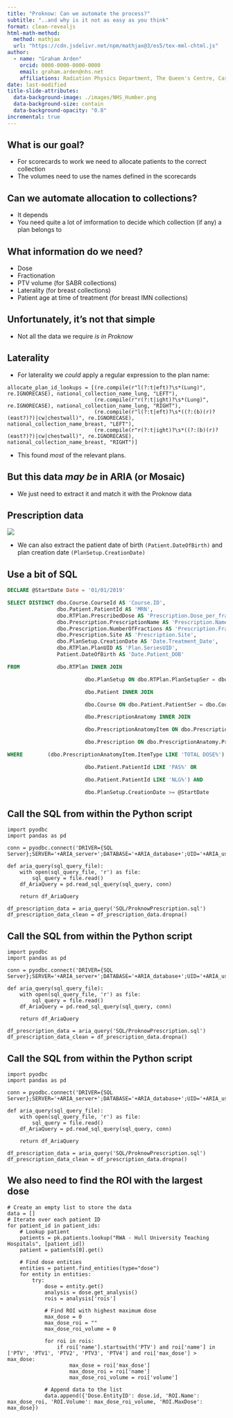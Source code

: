 ```yaml
---
title: "Proknow: Can we automate the process?"
subtitle: "..and why is it not as easy as you think"
format: clean-revealjs
html-math-method:
  method: mathjax
  url: "https://cdn.jsdelivr.net/npm/mathjax@3/es5/tex-mml-chtml.js"
author:
  - name: "Graham Arden"
    orcid: 0000-0000-0000-0000
    email: graham.arden@nhs.net
    affiliations: Radiation Physics Department, The Queen's Centre, Castle Hill Hospital
date: last-modified
title-slide-attributes:
  data-background-image: ./images/NHS_Humber.png
  data-background-size: contain
  data-background-opacity: "0.8"
incremental: true
---
```


## What is our goal?
- For scorecards to work we need to allocate patients to the correct collection
- The volumes need to use the names defined in the scorecards
  
## Can we automate allocation to collections?

- It depends
- You need quite a lot of imformation to decide which collection (if any) a plan belongs to


## What information do we need?

  - Dose
  - Fractionation
  - PTV volume (for SABR collections)
  - Laterality (for breast collections)
  - Patient age at time of treatment (for breast IMN collections)


## Unfortunately, it's not that simple
::: {.nonincremental}
- Not all the data we require _is in Proknow_

:::


## Laterality
::: {.nonincremental}
- For laterality we _could_ apply a regular expression to the plan name:

```.python

allocate_plan_id_lookups = [(re.compile(r"l(?:t|eft)?\s*(Lung)", re.IGNORECASE), national_collection_name_lung, "LEFT"),
                            (re.compile(r"r(?:t|ight)?\s*(Lung)", re.IGNORECASE), national_collection_name_lung, "RIGHT"),
                            (re.compile(r"l(?:t|eft)?\s*((?:(b)(r)?(east?)?)|cw|chestwall)", re.IGNORECASE), national_collection_name_breast, "LEFT"),
                            (re.compile(r"r(?:t|ight)?\s*((?:(b)(r)?(east?)?)|cw|chestwall)", re.IGNORECASE), national_collection_name_breast, "RIGHT")]
```
:::
::: {.incremental}
- This found _most_ of the relevant plans.
:::



## But this data _may be_ in ARIA (or Mosaic)

- We just need to extract it and match it with the Proknow data



## Prescription data
::: {.nonincremental}
![](./images/NHS21_prescription.PNG)

:::

::: {.incremental}
- We can also extract the patient date of birth ```(Patient.DateOfBirth)``` and plan creation date ```(PlanSetup.CreationDate)```

:::



## Use a bit of SQL

::: {.nonincremental}

```.sql
DECLARE @StartDate Date = '01/01/2019'

SELECT DISTINCT dbo.Course.CourseId AS 'Course.ID', 
                dbo.Patient.PatientId AS 'MRN', 
                dbo.RTPlan.PrescribedDose AS 'Prescription.Dose_per_fraction',
                dbo.Prescription.PrescriptionName AS 'Prescription.Name',
                dbo.Prescription.NumberOfFractions AS 'Prescription.Fractions',
                dbo.Prescription.Site AS 'Prescription.Site',
                dbo.PlanSetup.CreationDate AS 'Date.Treatment_Date',
                dbo.RTPlan.PlanUID AS 'Plan.SeriesUID',
                Patient.DateOfBirth AS 'Date.Patient_DOB'

FROM            dbo.RTPlan INNER JOIN

                         dbo.PlanSetup ON dbo.RTPlan.PlanSetupSer = dbo.PlanSetup.PlanSetupSer INNER JOIN

                         dbo.Patient INNER JOIN

                         dbo.Course ON dbo.Patient.PatientSer = dbo.Course.PatientSer ON dbo.PlanSetup.CourseSer = dbo.Course.CourseSer INNER JOIN

                         dbo.PrescriptionAnatomy INNER JOIN

                         dbo.PrescriptionAnatomyItem ON dbo.PrescriptionAnatomy.PrescriptionAnatomySer = dbo.PrescriptionAnatomyItem.PrescriptionAnatomySer INNER JOIN

                         dbo.Prescription ON dbo.PrescriptionAnatomy.PrescriptionSer = dbo.Prescription.PrescriptionSer ON dbo.PlanSetup.PrescriptionSer = dbo.Prescription.PrescriptionSer

WHERE        (dbo.PrescriptionAnatomyItem.ItemType LIKE 'TOTAL DOSE%') AND (dbo.Patient.PatientId LIKE 'HEY%' OR

                         dbo.Patient.PatientId LIKE 'PAS%' OR

                         dbo.Patient.PatientId LIKE 'NLG%') AND

						 dbo.PlanSetup.CreationDate >= @StartDate			
```
:::

## Call the SQL from within the Python script

::: {.nonincremental}

```.python
import pyodbc
import pandas as pd

conn = pyodbc.connect('DRIVER={SQL Server};SERVER='+ARIA_server+';DATABASE='+ARIA_database+';UID='+ARIA_username+';PWD='+ARIA_password)

def aria_query(sql_query_file):
    with open(sql_query_file, 'r') as file:
        sql_query = file.read()
    df_AriaQuery = pd.read_sql_query(sql_query, conn)

    return df_AriaQuery

df_prescription_data = aria_query('SQL/ProknowPrescription.sql')
df_prescription_data_clean = df_prescription_data.dropna()
```
:::

## Call the SQL from within the Python script

::: {.nonincremental}

```.python
import pyodbc
import pandas as pd

conn = pyodbc.connect('DRIVER={SQL Server};SERVER='+ARIA_server+';DATABASE='+ARIA_database+';UID='+ARIA_username+';PWD='+ARIA_password)

def aria_query(sql_query_file):
    with open(sql_query_file, 'r') as file:
        sql_query = file.read()
    df_AriaQuery = pd.read_sql_query(sql_query, conn)

    return df_AriaQuery

df_prescription_data = aria_query('SQL/ProknowPrescription.sql')
df_prescription_data_clean = df_prescription_data.dropna()
```
:::

## Call the SQL from within the Python script

::: {.nonincremental}

```.python
import pyodbc
import pandas as pd

conn = pyodbc.connect('DRIVER={SQL Server};SERVER='+ARIA_server+';DATABASE='+ARIA_database+';UID='+ARIA_username+';PWD='+ARIA_password)

def aria_query(sql_query_file):
    with open(sql_query_file, 'r') as file:
        sql_query = file.read()
    df_AriaQuery = pd.read_sql_query(sql_query, conn)

    return df_AriaQuery

df_prescription_data = aria_query('SQL/ProknowPrescription.sql')
df_prescription_data_clean = df_prescription_data.dropna()
```
:::

## We also need to find the ROI with the largest dose

::: {.nonincremental}

```.python
# Create an empty list to store the data
data = []
# Iterate over each patient ID
for patient_id in patient_ids:
    # Lookup patient
    patients = pk.patients.lookup("RWA - Hull University Teaching Hospitals", [patient_id])
    patient = patients[0].get()
    
    # Find dose entities
    entities = patient.find_entities(type="dose")
    for entity in entities:
        try:
            dose = entity.get()
            analysis = dose.get_analysis()
            rois = analysis['rois']

            # Find ROI with highest maximum dose
            max_dose = 0
            max_dose_roi = ""
            max_dose_roi_volume = 0

            for roi in rois:
                if roi['name'].startswith('PTV') and roi['name'] in ['PTV', 'PTV1', 'PTV2', 'PTV3', 'PTV4'] and roi['max_dose'] > max_dose:
                    max_dose = roi['max_dose']
                    max_dose_roi = roi['name']
                    max_dose_roi_volume = roi['volume']

            # Append data to the list
            data.append({'Dose.EntityID': dose.id, 'ROI.Name': max_dose_roi, 'ROI.Volume': max_dose_roi_volume, 'ROI.MaxDose': max_dose})
```
:::